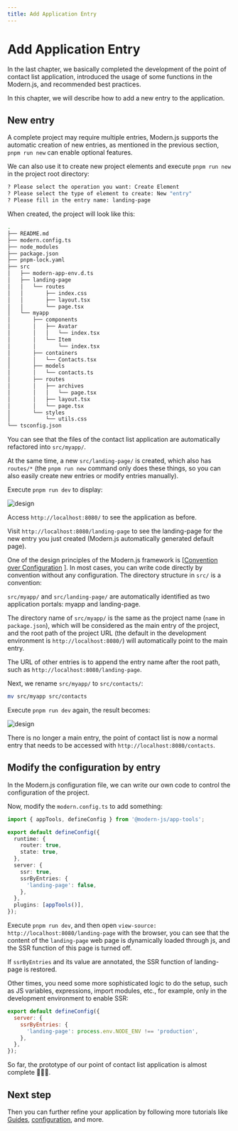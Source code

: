 ```yaml
---
title: Add Application Entry
---
```


# Add Application Entry

In the last chapter, we basically completed the development of the point of contact list application, introduced the usage of some functions in the Modern.js, and recommended best practices.

In this chapter, we will describe how to add a new entry to the application.

## New entry

A complete project may require multiple entries, Modern.js supports the automatic creation of new entries, as mentioned in the previous section, `pnpm run new` can enable optional features.

We can also use it to create new project elements and execute `pnpm run new` in the project root directory:

```bash
? Please select the operation you want: Create Element
? Please select the type of element to create: New "entry"
? Please fill in the entry name: landing-page
```

When created, the project will look like this:

```bash
.
├── README.md
├── modern.config.ts
├── node_modules
├── package.json
├── pnpm-lock.yaml
├── src
│   ├── modern-app-env.d.ts
│   ├── landing-page
│   │   └── routes
│   │       ├── index.css
│   │       ├── layout.tsx
│   │       └── page.tsx
│   └── myapp
│       ├── components
│       │   ├── Avatar
│       │   │   └── index.tsx
│       │   └── Item
│       │       └── index.tsx
│       ├── containers
│       │   └── Contacts.tsx
│       ├── models
│       │   └── contacts.ts
│       ├── routes
│       │   ├── archives
│       │   │   └── page.tsx
│       │   ├── layout.tsx
│       │   └── page.tsx
│       └── styles
│           └── utils.css
└── tsconfig.json
```

You can see that the files of the contact list application are automatically refactored into `src/myapp/`.

At the same time, a new `src/landing-page/` is created, which also has `routes/*` (the `pnpm run new` command only does these things, so you can also easily create new entries or modify entries manually).

Execute `pnpm run dev` to display:

![design](https://lf3-static.bytednsdoc.com/obj/eden-cn/nuvjhpqnuvr/modern-website/tutorials/c08-entries-myapp.png)

Access `http://localhost:8080/` to see the application as before.

Visit `http://localhost:8080/landing-page` to see the landing-page for the new entry you just created (Modern.js automatically generated default page).

One of the design principles of the Modern.js framework is [[Convention over Configuration](https://en.wikipedia.org/wiki/Convention_over_configuration) ]. In most cases, you can write code directly by convention without any configuration. The directory structure in `src/` is a convention:

`src/myapp/` and `src/landing-page/` are automatically identified as two application portals: myapp and landing-page.

The directory name of `src/myapp/` is the same as the project name (`name` in `package.json`), which will be considered as the main entry of the project, and the root path of the project URL (the default in the development environment is `http://localhost:8080/`) will automatically point to the main entry.

The URL of other entries is to append the entry name after the root path, such as `http://localhost:8080/landing-page`.

Next, we rename `src/myapp/` to `src/contacts/`:

```bash
mv src/myapp src/contacts
```

Execute `pnpm run dev` again, the result becomes:

![design](https://lf3-static.bytednsdoc.com/obj/eden-cn/nuvjhpqnuvr/modern-website/tutorials/c08-entries-contacts.png)

There is no longer a main entry, the point of contact list is now a normal entry that needs to be accessed with `http://localhost:8080/contacts`.

## Modify the configuration by entry

In the Modern.js configuration file, we can write our own code to control the configuration of the project.

Now, modify the `modern.config.ts` to add something:

```ts title="modern.config.ts"
import { appTools, defineConfig } from '@modern-js/app-tools';

export default defineConfig({
  runtime: {
    router: true,
    state: true,
  },
  server: {
    ssr: true,
    ssrByEntries: {
      'landing-page': false,
    },
  },
  plugins: [appTools()],
});
```

Execute `pnpm run dev`, and then open `view-source: http://localhost:8080/landing-page` with the browser, you can see that the content of the `landing-page` web page is dynamically loaded through js, and the SSR function of this page is turned off.

If `ssrByEntries` and its value are annotated, the SSR function of landing-page is restored.

Other times, you need some more sophisticated logic to do the setup, such as JS variables, expressions, import modules, etc., for example, only in the development environment to enable SSR:

```js
export default defineConfig({
  server: {
    ssrByEntries: {
      'landing-page': process.env.NODE_ENV !== 'production',
    },
  },
});
```

So far, the prototype of our point of contact list application is almost complete 👏👏👏.

## Next step

Then you can further refine your application by following more tutorials like [Guides](/guides/get-started/quick-start), [configuration](/configure/app/usage), and more.
